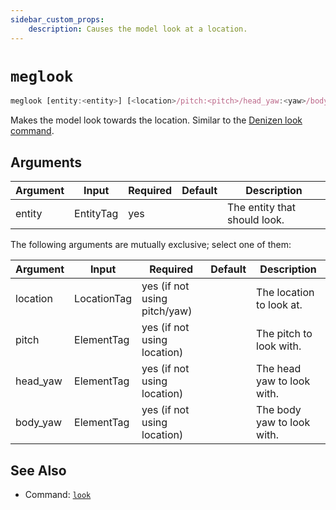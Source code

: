 ```yaml
---
sidebar_custom_props:
    description: Causes the model look at a location.
---
```


# `meglook`

```js
meglook [entity:<entity>] [<location>/pitch:<pitch>/head_yaw:<yaw>/body_yaw:<yaw>]
```

Makes the model look towards the location.
Similar to the [Denizen look command](https://meta.denizenscript.com/Docs/Commands/look).

## Arguments

| Argument     | Input             | Required                         | Default | Description                                                                                                      |
| ------------ | ----------------- | -------------------------------- | ------- | ---------------------------------------------------------------------------------------------------------------- |
| entity       | EntityTag         | yes                              |         | The entity that should look.                                                                                     |

The following arguments are mutually exclusive; select one of them:

| Argument     | Input             | Required                         | Default | Description                                                                                                      |
| ------------ | ----------------- | -------------------------------- | ------- | ---------------------------------------------------------------------------------------------------------------- |
| location     | LocationTag       | yes (if not using pitch/yaw)     |         | The location to look at.                                                                                         |
| pitch        | ElementTag        | yes (if not using location)      |         | The pitch to look with.                                                                                          |
| head_yaw     | ElementTag        | yes (if not using location)      |         | The head yaw to look with.                                                                                       |
| body_yaw     | ElementTag        | yes (if not using location)      |         | The body yaw to look with.                                                                                       |

## See Also

- Command: [`look`](https://meta.denizenscript.com/Docs/Commands/look)
